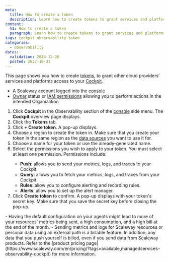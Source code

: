 ```yaml
---
meta:
  title: How to create a token
  description: Learn how to create tokens to grant services and platforms access to your Scaleway Cockpit. Follow the steps to choose a region, select token permissions, and save the token's secret key.
content:
  h1: How to create a token
  paragraph: Learn how to create tokens to grant services and platforms access to your Scaleway Cockpit. Follow the steps to choose a region, select token permissions, and save the token's secret key.
tags: cockpit observability token
categories:
  - observability
dates:
  validation: 2024-12-26
  posted: 2022-10-31
---
```


This page shows you how to create [tokens](/cockpit/concepts/#cockpit-tokens), to grant other cloud providers’ services and platforms access to your [Cockpit](/cockpit/concepts/#cockpit).

<Macro id="requirements" />

- A Scaleway account logged into the [console](https://console.scaleway.com)
- [Owner](/iam/concepts/#owner) status or [IAM permissions](/iam/concepts/#permission) allowing you to perform actions in the intended Organization

1. Click **Cockpit** in the Observability section of the [console](https://console.scaleway.com/) side menu. The **Cockpit** overview page displays.
2. Click the **Tokens** tab.
3. Click **+ Create token**. A pop-up displays.
4. Choose a region to create the token in.
    <Message type="important">
     Make sure that you create your token in the same region as the [data sources](/cockpit/concepts/#data-sources) you want to use it for.
    </Message>
5. Choose a name for your token or use the already-generated name.
6. Select the permissions you wish to apply to your token.
    <Message type="important">
    You must select at least one permission.
    Permissions include:
    - **Push**: allows you to send your metrics, logs, and traces to your Cockpit.
    - **Query**: allows you to fetch your metrics, logs, and traces from your Cockpit.
    - **Rules**: allow you to configure alerting and recording rules.
    - **Alerts**: allow you to set up the alert manager.
    </Message>
7. Click **Create token** to confirm. A pop-up displays with your token's secret key. Make sure that you save the secret key before closing the pop-up.


<Message type="important">
 - Having the default configuration on your agents might lead to more of your resources' metrics being sent, a high consumption, and a high bill at the end of the month.
 - Sending metrics and logs for Scaleway resources or personal data using an external path is a billable feature. In addition, any data that you push yourself is billed, even if you send data from Scaleway products. Refer to the [product pricing page](https://www.scaleway.com/en/pricing/?tags=available,managedservices-observability-cockpit) for more information.
</Message>
